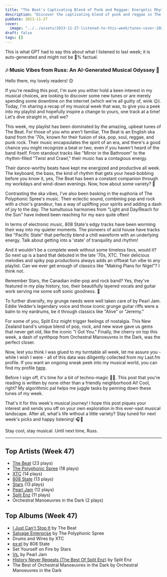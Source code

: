 ```yaml
---
title: "The Beat's Captivating Blend of Punk and Reggae: Energetic Rhythms to Move You"
description: "Discover the captivating blend of punk and reggae in The Beat's music. Their rhythmic pulse will leave you energized and captivated!"
pubDate: 2023-11-27
cover:
  image: "../../assets/2023-11-27-listened-to-this-week/tunes-cover-2023-11-27-listened-to-this-week.png"
draft: false
tags: []
---
```


<NoteCallout title="Note">
This is what GPT had to say this about what I listened to last week; it is auto-generated and might not be 💯% factual.
</NoteCallout>

### 🎶 Music Vibes from Russ: An AI-Generated Musical Odyssey 🤖

Hello there, my lovely readers! 😊

If you're reading this post, I'm sure you either hold a keen interest in my musical choices, are looking to discover some new tunes or are merely spending some downtime on the internet (which we're all guilty of, wink 😉). Today, I'm sharing a recap of my musical week that was, to give you a peek into my playlist and hopefully inspire a change to yours, one track at a time! Let's dive straight in, shall we?

This week, my playlist has been dominated by the amazing, upbeat tunes of The Beat. For those of you who aren't familiar, The Beat is an English ska band from the '70s, known for their fusion of ska, pop, soul, reggae, and punk rock. Their music encapsulates the spirit of an era, and there's a good chance you might recognize a beat or two, even if you haven't heard of the band itself. From standout tracks like "Mirror in the Bathroom" to the rhythm-filled "Twist and Crawl," their music has a contagious energy. 

Their dance-worthy beats have kept me energized and productive all week. The keyboard, the bass, the kind of rhythm that gets your head-bobbing before you know it, yes, The Beat has been a constant companion through my workdays and wind-down evenings. Now, how about some variety? 🎵

Contrasting the ska vibes, I've also been basking in the euphoria of The Polyphonic Spree's music. Their eclectic sound, combining pop and rock with a choir's grandeur, has a way of uplifting your spirits and adding a dash of joy to the day. The tumultuous harmonies from "Light and Day/Reach for the Sun" have indeed been reaching for my ears quite often!

In terms of electronic music, 808 State's edgy tracks have been worming their way into my quieter moments. The pioneers of acid house have tracks like "Pacific State" that perfectly blend a chill waveform with an underlying energy. Talk about getting into a 'state' of tranquility and rhythm!

And it wouldn't be a complete week without some timeless favs, would it? So next up is a band that debuted in the late '70s, XTC. Their delicious melodies and spiky pop productions always adds an offbeat fun vibe to any playlist. Can we ever get enough of classics like "Making Plans for Nigel"? I think not.

Remember Stars, the Canadian indie-pop and rock band? Yes, they've featured in my play history, too, their beautifully layered vocals and guitar work serving me some soft sonic goodness. 🌟

To further diversify, my grunge needs were well taken care of by Pearl Jam. Eddie Vedder’s legendary voice and those iconic grunge guitar riffs were a balm to my eardrums, be it through classics like "Alive" or "Jeremy."

For some of you, Split Enz might trigger feelings of nostalgia. This New Zealand band's unique blend of pop, rock, and new wave gave us gems that never get old, like the iconic "I Got You." Finally, the cherry on top this week, a dash of synthpop from Orchestral Manoeuvres in the Dark, was the perfect closer.

Now, lest you think I was glued to my turntable all week, let me assure you - while I wish I were - all of this data was diligently collected from my Last.fm profile. If you want an ongoing sneak peek into my musical world, you can find my profile [here](https://www.last.fm/user/RussMckendrick).

Before I sign off, it's time for a bit of techno-magic 🧙‍♂️. This post that you're reading is written by none other than a friendly neighborhood AI! Cool, right? My algorithmic pal helps me juggle tasks by penning down these tunes of my week.

That's it for this week's musical journey! I hope this post piques your interest and sends you off on your own exploration in this ever-vast musical landscape. After all, what's life without a little variety? Stay tuned for next week's picks and happy listening! 🎧🚀

Stay cool, stay musical. Until next time,
Russ.


---

## Top Artists (Week 47)

- [The Beat](https://www.russ.fm/artist/the-beat/) (23 plays)
- [The Polyphonic Spree](https://www.russ.fm/artist/the-polyphonic-spree/) (18 plays)
- [XTC](https://www.russ.fm/artist/xtc/) (14 plays)
- [808 State](https://www.russ.fm/artist/808-state/) (13 plays)
- [Stars](https://www.russ.fm/artist/stars/) (13 plays)
- [Pearl Jam](https://www.russ.fm/artist/pearl-jam/) (12 plays)
- [Split Enz](https://www.russ.fm/artist/split-enz/) (11 plays)
- Orchestral Manoeuvres in the Dark (2 plays)

## Top Albums (Week 47)

- [I Just Can't Stop It](https://www.russ.fm/albums/i-just-can-t-stop-it-3723205/) by The Beat
- [Salvage Enterprise](https://www.russ.fm/albums/salvage-enterprise-28945606/) by The Polyphonic Spree
- Drums and Wires by XTC
- [ex:el](https://www.russ.fm/albums/ex-el-28581625/) by 808 State
- Set Yourself on Fire by Stars
- [Vs.](https://www.russ.fm/albums/vs-8354355/) by Pearl Jam
- [History Never Repeats (The Best Of Split Enz)](https://www.russ.fm/albums/history-never-repeats-the-best-of-split-enz-1414426/) by Split Enz
- The Best of Orchestral Manoeuvres in the Dark by Orchestral Manoeuvres in the Dark